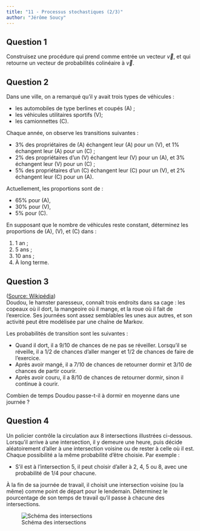 ```yaml
---
title: "11 - Processus stochastiques (2/3)"
author: "Jérôme Soucy"
---
```


## Question 1

Construisez une procédure qui prend comme entrée un vecteur $\vec{v}$, et qui retourne un vecteur de probabilités colinéaire à $\vec{v}$.

## Question 2

Dans une ville, on a remarqué qu'il y avait trois types de véhicules :

- les automobiles de type berlines et coupés (A) ;
- les véhicules utilitaires sportifs (V);
- les camionnettes (C).

Chaque année, on observe les transitions suivantes :

- $3\%$ des propriétaires de (A) échangent leur (A) pour un (V), et $1\%$ échangent leur (A) pour un (C) ;
- $2\%$ des propriétaires d’un (V) échangent leur (V) pour un (A), et $3\%$ échangent leur (V) pour un (C) ;
- $5\%$ des propriétaires d’un (C) échangent leur (C) pour un (V), et $2\%$ échangent leur (C) pour un (A).

Actuellement, les proportions sont de :

- $65\%$ pour (A),
- $30\%$ pour (V),
- $5\%$ pour (C).

En supposant que le nombre de véhicules reste constant, déterminez les proportions de (A), (V), et (C) dans :

1. 1 an ;  
2. 5 ans ;  
3. 10 ans ;  
4. À long terme.

## Question 3

([Source: Wikipédia](https://fr.wikipedia.org/wiki/Cha%C3%AEne_de_Markov#Exemple_:_Doudou_le_hamster))  
Doudou, le hamster paresseux, connaît trois endroits dans sa cage : les copeaux où il dort, la mangeoire où il mange, et la roue où il fait de l'exercice. Ses journées sont assez semblables les unes aux autres, et son activité peut être modélisée par une chaîne de Markov.

Les probabilités de transition sont les suivantes :

- Quand il dort, il a $9/10$ de chances de ne pas se réveiller. Lorsqu’il se réveille, il a $1/2$ de chances d’aller manger et $1/2$ de chances de faire de l’exercice.
- Après avoir mangé, il a $7/10$ de chances de retourner dormir et $3/10$ de chances de partir courir.
- Après avoir couru, il a $8/10$ de chances de retourner dormir, sinon il continue à courir.

Combien de temps Doudou passe-t-il à dormir en moyenne dans une journée ?

## Question 4

Un policier contrôle la circulation aux 8 intersections illustrées ci-dessous. Lorsqu'il arrive à une intersection, il y demeure une heure, puis décide aléatoirement d’aller à une intersection voisine ou de rester à celle où il est. Chaque possibilité a la même probabilité d’être choisie. Par exemple :

- S’il est à l’intersection 5, il peut choisir d’aller à 2, 4, 5 ou 8, avec une probabilité de $1/4$ pour chacune.

À la fin de sa journée de travail, il choisit une intersection voisine (ou la même) comme point de départ pour le lendemain. Déterminez le pourcentage de son temps de travail qu'il passe à chacune des intersections.

![Schéma des intersections](Policier/policier.png)
